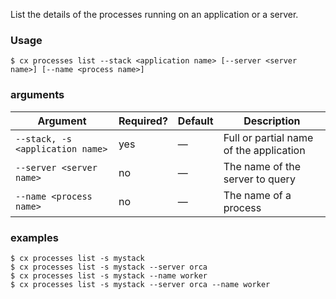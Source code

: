 List the details of the processes running on an application or a server.

### Usage

```shell
$ cx processes list --stack <application name> [--server <server name>] [--name <process name>]
```

### arguments

| Argument | Required? | Default | Description |
|  ---  |  ---  |  ---  |  ---  |
| `--stack, -s <application name>` | yes | — | Full or partial name of the application |
| `--server <server name>` | no | — | The name of the server to query |
| `--name <process name>` | no | — | The name of a process |

### examples

```shell
$ cx processes list -s mystack
$ cx processes list -s mystack --server orca
$ cx processes list -s mystack --name worker
$ cx processes list -s mystack --server orca --name worker
```

